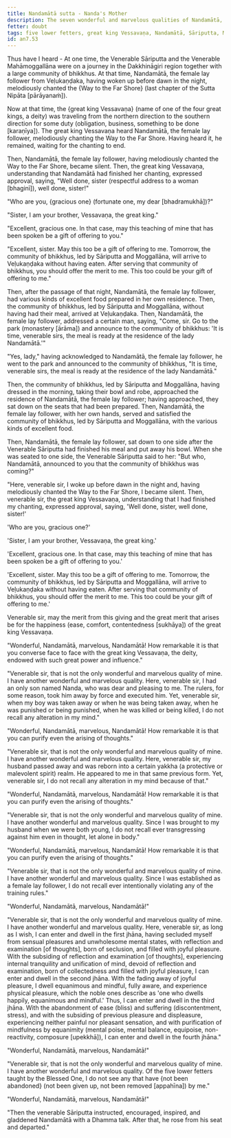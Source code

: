 ```yaml
---
title: Nandamātā sutta - Nanda's Mother
description: The seven wonderful and marvelous qualities of Nandamātā, a female lay follower.
fetter: doubt
tags: five lower fetters, great king Vessavaṇa, Nandamātā, Sāriputta, Moggallāna, jhana, an, an7
id: an7.53
---
```


Thus have I heard - At one time, the Venerable Sāriputta and the Venerable Mahāmoggallāna were on a journey in the Dakkhināgiri region together with a large community of bhikkhus. At that time, Nandamātā, the female lay follower from Veḷukaṇḍaka, having woken up before dawn in the night, melodiously chanted the \{Way to the Far Shore} (last chapter of the Sutta Nipāta [pārāyanaṁ]).

Now at that time, the \{great king Vessavaṇa} (name of one of the four great kings, a deity) was traveling from the northern direction to the southern direction for some duty (obligation, business, something to be done [karaṇīya]). The great king Vessavaṇa heard Nandamātā, the female lay follower, melodiously chanting the Way to the Far Shore. Having heard it, he remained, waiting for the chanting to end.

Then, Nandamātā, the female lay follower, having melodiously chanted the Way to the Far Shore, became silent. Then, the great king Vessavaṇa, understanding that Nandamātā had finished her chanting, expressed approval, saying, "Well done, sister (respectful address to a woman [bhaginī]), well done, sister!"

"Who are you, \{gracious one} (fortunate one, my dear [bhadramukhā])?"

"Sister, I am your brother, Vessavaṇa, the great king."

"Excellent, gracious one. In that case, may this teaching of mine that has been spoken be a gift of offering to you."

"Excellent, sister. May this too be a gift of offering to me. Tomorrow, the community of bhikkhus, led by Sāriputta and Moggallāna, will arrive to Veḷukaṇḍaka without having eaten. After serving that community of bhikkhus, you should offer the merit to me. This too could be your gift of offering to me."

Then, after the passage of that night, Nandamātā, the female lay follower, had various kinds of excellent food prepared in her own residence. Then, the community of bhikkhus, led by Sāriputta and Moggallāna, without having had their meal, arrived at Veḷukaṇḍaka. Then, Nandamātā, the female lay follower, addressed a certain man, saying, "Come, sir. Go to the park (monastery [ārāma]) and announce to the community of bhikkhus: 'It is time, venerable sirs, the meal is ready at the residence of the lady Nandamātā.'"

"Yes, lady," having acknowledged to Nandamātā, the female lay follower, he went to the park and announced to the community of bhikkhus, "It is time, venerable sirs, the meal is ready at the residence of the lady Nandamātā."

Then, the community of bhikkhus, led by Sāriputta and Moggallāna, having dressed in the morning, taking their bowl and robe, approached the residence of Nandamātā, the female lay follower; having approached, they sat down on the seats that had been prepared. Then, Nandamātā, the female lay follower, with her own hands, served and satisfied the community of bhikkhus, led by Sāriputta and Moggallāna, with the various kinds of excellent food.

Then, Nandamātā, the female lay follower, sat down to one side after the Venerable Sāriputta had finished his meal and put away his bowl. When she was seated to one side, the Venerable Sāriputta said to her: "But who, Nandamātā, announced to you that the community of bhikkhus was coming?"

"Here, venerable sir, I woke up before dawn in the night and, having melodiously chanted the Way to the Far Shore, I became silent. Then, venerable sir, the great king Vessavaṇa, understanding that I had finished my chanting, expressed approval, saying, 'Well done, sister, well done, sister!'

'Who are you, gracious one?'

'Sister, I am your brother, Vessavaṇa, the great king.'

'Excellent, gracious one. In that case, may this teaching of mine that has been spoken be a gift of offering to you.'

'Excellent, sister. May this too be a gift of offering to me. Tomorrow, the community of bhikkhus, led by Sāriputta and Moggallāna, will arrive to Veḷukaṇḍaka without having eaten. After serving that community of bhikkhus, you should offer the merit to me. This too could be your gift of offering to me.'

Venerable sir, may the merit from this giving and the great merit that arises be for the happiness (ease, comfort, contentedness [sukhāya]) of the great king Vessavaṇa.

"Wonderful, Nandamātā, marvelous, Nandamātā! How remarkable it is that you converse face to face with the great king Vessavaṇa, the deity, endowed with such great power and influence."

"Venerable sir, that is not the only wonderful and marvelous quality of mine. I have another wonderful and marvelous quality. Here, venerable sir, I had an only son named Nanda, who was dear and pleasing to me. The rulers, for some reason, took him away by force and executed him. Yet, venerable sir, when my boy was taken away or when he was being taken away, when he was punished or being punished, when he was killed or being killed, I do not recall any alteration in my mind."

"Wonderful, Nandamātā, marvelous, Nandamātā! How remarkable it is that you can purify even the arising of thoughts."

"Venerable sir, that is not the only wonderful and marvelous quality of mine. I have another wonderful and marvelous quality. Here, venerable sir, my husband passed away and was reborn into a certain yakkha (a protective or malevolent spirit) realm. He appeared to me in that same previous form. Yet, venerable sir, I do not recall any alteration in my mind because of that."

"Wonderful, Nandamātā, marvelous, Nandamātā! How remarkable it is that you can purify even the arising of thoughts."

"Venerable sir, that is not the only wonderful and marvelous quality of mine. I have another wonderful and marvelous quality. Since I was brought to my husband when we were both young, I do not recall ever transgressing against him even in thought, let alone in body."

"Wonderful, Nandamātā, marvelous, Nandamātā! How remarkable it is that you can purify even the arising of thoughts."

"Venerable sir, that is not the only wonderful and marvelous quality of mine. I have another wonderful and marvelous quality. Since I was established as a female lay follower, I do not recall ever intentionally violating any of the training rules."

"Wonderful, Nandamātā, marvelous, Nandamātā!"

"Venerable sir, that is not the only wonderful and marvelous quality of mine. I have another wonderful and marvelous quality. Here, venerable sir, as long as I wish, I can enter and dwell in the first jhāna, having secluded myself from sensual pleasures and unwholesome mental states, with reflection and examination [of thoughts], born of seclusion, and filled with joyful pleasure. With the subsiding of reflection and examination [of thoughts], experiencing internal tranquility and unification of mind, devoid of reflection and examination, born of collectedness and filled with joyful pleasure, I can enter and dwell in the second jhāna. With the fading away of joyful pleasure, I dwell equanimous and mindful, fully aware, and experience physical pleasure, which the noble ones describe as 'one who dwells happily, equanimous and mindful.' Thus, I can enter and dwell in the third jhāna. With the abandonment of ease (bliss) and suffering (discontentment, stress), and with the subsiding of previous pleasure and displeasure, experiencing neither painful nor pleasant sensation, and with purification of mindfulness by equanimity (mental poise, mental balance, equipoise, non-reactivity, composure [upekkhā]), I can enter and dwell in the fourth jhāna."

"Wonderful, Nandamātā, marvelous, Nandamātā!"

"Venerable sir, that is not the only wonderful and marvelous quality of mine. I have another wonderful and marvelous quality. Of the five lower fetters taught by the Blessed One, I do not see any that have \{not been abandoned} (not been given up, not been removed [appahīna]) by me."

"Wonderful, Nandamātā, marvelous, Nandamātā!"

"Then the venerable Sāriputta instructed, encouraged, inspired, and gladdened Nandamātā with a Dhamma talk. After that, he rose from his seat and departed."